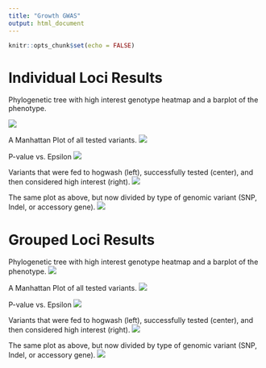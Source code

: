 ```yaml
---
title: "Growth GWAS"
output: html_document
---
```


```r
knitr::opts_chunk$set(echo = FALSE)
```

# Individual Loci Results

Phylogenetic tree with high interest genotype heatmap and a barplot of the phenotype. 

![](../figures/gwas_results/log_growth_continuous_indiv_results_tree_w_ribo_sig_pval_hi_epsilon_hits_heatmap_and_pheno_barplot.png)

A Manhattan Plot of all tested variants. 
![](../figures/gwas_results/log_growth_indiv_manhattan.png)

P-value vs. Epsilon 
![](../figures/gwas_results/log_growth_indiv_pval_vs_convergence.png)

Variants that were fed to hogwash (left), successfully tested (center), and then considered high interest (right).
![](../figures/gwas_results/log_growth_variant_funnel_through_hogwash_indiv.jpg)

The same plot as above, but now divided by type of genomic variant (SNP, Indel, or accessory gene).
![](../figures/gwas_results/log_growth_variant_funnel_through_hogwash_indiv_by_type.jpg)

# Grouped Loci Results

Phylogenetic tree with high interest genotype heatmap and a barplot of the phenotype. 
![](../figures/gwas_results/log_growth_continuous_group_results_tree_w_ribo_sig_pval_hi_epsilon_hits_heatmap_and_pheno_barplot.png)

A Manhattan Plot of all tested variants. 
![](../figures/gwas_results/log_growth_group_manhattan.png)

P-value vs. Epsilon 
![](../figures/gwas_results/log_growth_group_pval_vs_convergence.png)

Variants that were fed to hogwash (left), successfully tested (center), and then considered high interest (right).
![](../figures/gwas_results/log_growth_variant_funnel_through_hogwash_group.jpg)

The same plot as above, but now divided by type of genomic variant (SNP, Indel, or accessory gene).
![](../figures/gwas_results/log_growth_variant_funnel_through_hogwash_group_by_type.jpg)

